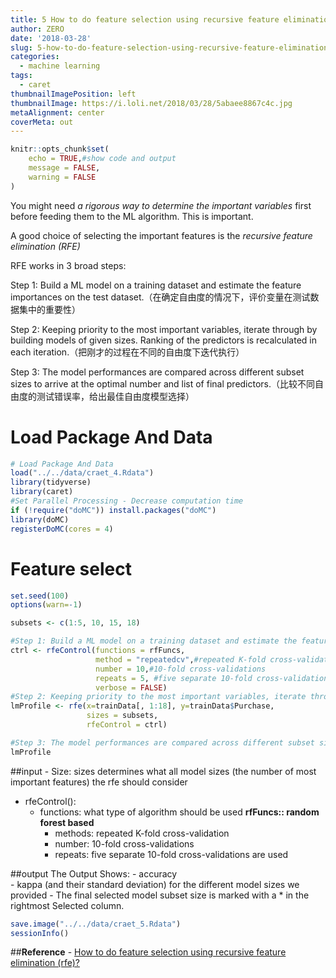 ```yaml
---
title: 5 How to do feature selection using recursive feature elimination
author: ZERO
date: '2018-03-28'
slug: 5-how-to-do-feature-selection-using-recursive-feature-elimination
categories:
  - machine learning
tags:
  - caret
thumbnailImagePosition: left
thumbnailImage: https://i.loli.net/2018/03/28/5abaee8867c4c.jpg
metaAlignment: center
coverMeta: out
---
```

```r
knitr::opts_chunk$set(
	echo = TRUE,#show code and output
	message = FALSE,
	warning = FALSE
)
```

You might need *a rigorous way to determine the important variables* first before feeding them to the ML algorithm. This is important.

A good choice of selecting the important features is the *recursive feature elimination (RFE)*

RFE works in 3 broad steps:

Step 1: Build a ML model on a training dataset and estimate the feature importances on the test dataset.（在确定自由度的情况下，评价变量在测试数据集中的重要性）

Step 2: Keeping priority to the most important variables, iterate through by building models of given sizes. Ranking of the predictors is recalculated in each iteration.（把刚才的过程在不同的自由度下迭代执行）

Step 3: The model performances are compared across different subset sizes to arrive at the optimal number and list of final predictors.（比较不同自由度的测试错误率，给出最佳自由度模型选择）

# Load Package And Data
```r
# Load Package And Data
load("../../data/craet_4.Rdata")
library(tidyverse)
library(caret)
#Set Parallel Processing - Decrease computation time
if (!require("doMC")) install.packages("doMC")
library(doMC)
registerDoMC(cores = 4)
```

# Feature select
 	
```r
set.seed(100)
options(warn=-1)

subsets <- c(1:5, 10, 15, 18)

#Step 1: Build a ML model on a training dataset and estimate the feature importances on the test dataset.（在确定自由度的情况下，评价变量在测试数据集中的重要性）
ctrl <- rfeControl(functions = rfFuncs,
                   method = "repeatedcv",#repeated K-fold cross-validation
                   number = 10,#10-fold cross-validations
                   repeats = 5, #five separate 10-fold cross-validations are used
                   verbose = FALSE)
#Step 2: Keeping priority to the most important variables, iterate through by building models of given sizes. Ranking of the predictors is recalculated in each iteration.（把刚才的过程在不同的自由度下迭代执行
lmProfile <- rfe(x=trainData[, 1:18], y=trainData$Purchase,
                 sizes = subsets,
                 rfeControl = ctrl)

#Step 3: The model performances are compared across different subset sizes to arrive at the optimal number and list of final predictors.（比较不同自由度的测试错误率，给出最佳自由度模型选择
lmProfile
```

##input
  - Size: sizes determines what all model sizes (the number of most important features) the rfe should consider

  - rfeControl():
	  - functions: what type of algorithm should be used **rfFuncs:: random forest based**
		- methods: repeated K-fold cross-validation
		- number: 10-fold cross-validations 
		- repeats: five separate 10-fold cross-validations are used

##output
 The Output Shows:
 	- accuracy  
 	- kappa (and their standard deviation) for the different model sizes we provided
 	- The final selected model subset size is marked with a * in the rightmost Selected column.
 	
```r
save.image("../../data/craet_5.Rdata")
sessionInfo()
```

##**Reference**
- [How to do feature selection using recursive feature elimination (rfe)?](https://www.machinelearningplus.com/caret-package/)

